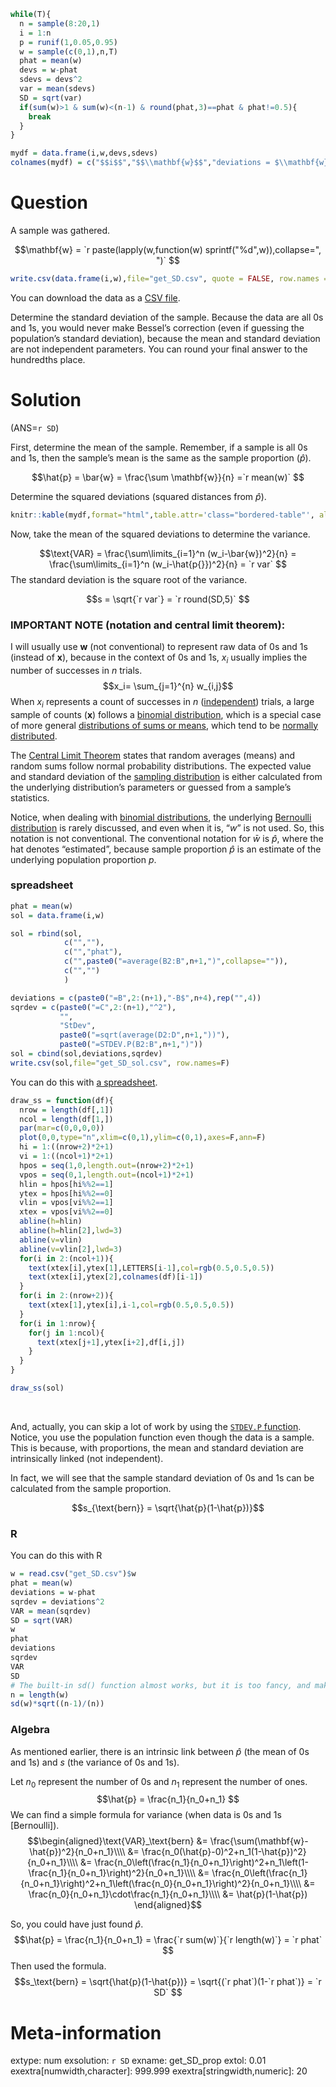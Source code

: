 ```r
while(T){
  n = sample(8:20,1)
  i = 1:n
  p = runif(1,0.05,0.95)
  w = sample(c(0,1),n,T)
  phat = mean(w)
  devs = w-phat
  sdevs = devs^2
  var = mean(sdevs)
  SD = sqrt(var)
  if(sum(w)>1 & sum(w)<(n-1) & round(phat,3)==phat & phat!=0.5){
    break
  }
}

mydf = data.frame(i,w,devs,sdevs)
colnames(mydf) = c("$$i$$","$$\\mathbf{w}$$","deviations = $\\mathbf{w}-\\hat{p}$","SqrDev = $(\\mathbf{w}-\\hat{p})^2$")
```


Question
========

A sample was gathered. 

$$\mathbf{w} = `r paste(lapply(w,function(w) sprintf("%d",w)),collapse=", ")` $$


```r
write.csv(data.frame(i,w),file="get_SD.csv", quote = FALSE, row.names = FALSE)
```

You can download the data as a [CSV file](get_SD.csv).

Determine the standard deviation of the sample. Because the data are all 0s and 1s, you would never make Bessel's correction (even if guessing the population's standard deviation), because the mean and standard deviation are not independent parameters. You can round your final answer to the hundredths place.


Solution
========

(ANS=`r SD`)

First, determine the mean of the sample. Remember, if a sample is all 0s and 1s, then the sample's mean is the same as the sample proportion ($\hat{p}$). 

$$\hat{p} = \bar{w} = \frac{\sum \mathbf{w}}{n} =`r mean(w)` $$

Determine the squared deviations (squared distances from $\hat{p}$).

<style type="text/css" rel="stylesheet">
.bordered-table {
    border-collapse: collapse;
    border-spacing: 0;
    border:2px solid #000000;
}
.bordered-table th {
    border:2px solid #000000;
    padding: 4px;
}
.bordered-table td{
    border:2px solid #000000;
    padding: 4px;
}
</style>

```r
knitr::kable(mydf,format="html",table.attr='class="bordered-table"', align = "cccc",row.names=F)
```


Now, take the mean of the squared deviations to determine the variance.

$$\text{VAR} = \frac{\sum\limits_{i=1}^n (w_i-\bar{w})^2}{n} = \frac{\sum\limits_{i=1}^n (w_i-\hat{p{}})^2}{n} = `r var` $$
The standard deviation is the square root of the variance.

$$s = \sqrt{`r var`} = `r round(SD,5)` $$


### IMPORTANT NOTE (notation and central limit theorem):

I will usually use $\mathbf{w}$ (not conventional) to represent raw data of 0s and 1s (instead of $\mathbf{x}$), because in the context of 0s and 1s, $x_i$ usually implies the number of successes in $n$ trials. 
$$x_i= \sum_{j=1}^{n} w_{i,j}$$
When $x_i$ represents a count of successes in $n$ ([independent](https://en.wikipedia.org/wiki/Independence_(probability_theory))) trials, a large sample of counts ($\mathbf{x}$) follows a [binomial distribution](https://en.wikipedia.org/wiki/Binomial_distribution), which is a special case of more general [distributions of sums or means](https://en.wikipedia.org/wiki/Central_limit_theorem), which tend to be [normally distributed](https://en.wikipedia.org/wiki/Normal_distribution).

The [Central Limit Theorem](https://en.wikipedia.org/wiki/Central_limit_theorem) states that random averages (means) and random sums follow normal probability distributions. The expected value and standard deviation of the [sampling distribution](https://en.wikipedia.org/wiki/Sampling_distribution) is either calculated from the underlying distribution's parameters or guessed from a sample's statistics.

Notice, when dealing with [binomial distributions](https://en.wikipedia.org/wiki/Binomial_distribution), the underlying [Bernoulli distribution](https://en.wikipedia.org/wiki/Bernoulli_distribution) is rarely discussed, and even when it is, "$w$" is not used. So, this notation is not conventional. The conventional notation for $\bar{w}$ is $\hat{p}$, where the hat denotes "estimated", because sample proportion $\hat{p}$ is an estimate of the underlying population proportion $p$.

### spreadsheet

```r
phat = mean(w)
sol = data.frame(i,w)

sol = rbind(sol,
            c("",""),
            c("","phat"),
            c("",paste0("=average(B2:B",n+1,")",collapse="")),
            c("","")
            )

deviations = c(paste0("=B",2:(n+1),"-B$",n+4),rep("",4))
sqrdev = c(paste0("=C",2:(n+1),"^2"),
           "",
           "StDev",
           paste0("=sqrt(average(D2:D",n+1,"))"),
           paste0("=STDEV.P(B2:B",n+1,")"))
sol = cbind(sol,deviations,sqrdev)
write.csv(sol,file="get_SD_sol.csv", row.names=F)
```

You can do this with [a spreadsheet](get_SD_sol.csv).

```r
draw_ss = function(df){
  nrow = length(df[,1])
  ncol = length(df[1,])
  par(mar=c(0,0,0,0))
  plot(0,0,type="n",xlim=c(0,1),ylim=c(0,1),axes=F,ann=F)
  hi = 1:((nrow+2)*2+1)
  vi = 1:((ncol+1)*2+1)
  hpos = seq(1,0,length.out=(nrow+2)*2+1)
  vpos = seq(0,1,length.out=(ncol+1)*2+1)
  hlin = hpos[hi%%2==1]
  ytex = hpos[hi%%2==0]
  vlin = vpos[vi%%2==1]
  xtex = vpos[vi%%2==0]
  abline(h=hlin)
  abline(h=hlin[2],lwd=3)
  abline(v=vlin)
  abline(v=vlin[2],lwd=3)
  for(i in 2:(ncol+1)){
    text(xtex[i],ytex[1],LETTERS[i-1],col=rgb(0.5,0.5,0.5))
    text(xtex[i],ytex[2],colnames(df)[i-1])
  }    
  for(i in 2:(nrow+2)){
    text(xtex[1],ytex[i],i-1,col=rgb(0.5,0.5,0.5))
  }
  for(i in 1:nrow){
    for(j in 1:ncol){
      text(xtex[j+1],ytex[i+2],df[i,j])
    }
  }
}

draw_ss(sol)
```
\

And, actually, you can skip a lot of work by using the [`STDEV.P` function](https://wiki.openoffice.org/wiki/Documentation/How_Tos/Calc:_STDEVP_function){target="blank"}. Notice, you use the population function even though the data is a sample. This is because, with proportions, the mean and standard deviation are intrinsically linked (not independent). 

In fact, we will see that the sample standard deviation of 0s and 1s can be calculated from the sample proportion.

$$s_{\text{bern}} = \sqrt{\hat{p}(1-\hat{p})}$$


### R

You can do this with R

```r
w = read.csv("get_SD.csv")$w
phat = mean(w)
deviations = w-phat
sqrdev = deviations^2
VAR = mean(sqrdev)
SD = sqrt(VAR)
w
phat
deviations
sqrdev
VAR
SD
# The built-in sd() function almost works, but it is too fancy, and makes a Bessel correction. To use it, we need to undo the Bessel correction.
n = length(w)
sd(w)*sqrt((n-1)/(n))
```

### Algebra

As mentioned earlier, there is an intrinsic link between $\hat{p}$ (the mean of 0s and 1s) and $s$ (the variance of 0s and 1s).

Let $n_0$ represent the number of 0s and $n_1$ represent the number of ones.
$$\hat{p} = \frac{n_1}{n_0+n_1} $$
We can find a simple formula for variance (when data is 0s and 1s [Bernoulli]).
$$\begin{aligned}\text{VAR}_\text{bern} &= \frac{\sum(\mathbf{w}-\hat{p})^2}{n_0+n_1}\\\\
&= \frac{n_0(\hat{p}-0)^2+n_1(1-\hat{p})^2}{n_0+n_1}\\\\
&= \frac{n_0\left(\frac{n_1}{n_0+n_1}\right)^2+n_1\left(1-\frac{n_1}{n_0+n_1}\right)^2}{n_0+n_1}\\\\
&= \frac{n_0\left(\frac{n_1}{n_0+n_1}\right)^2+n_1\left(\frac{n_0}{n_0+n_1}\right)^2}{n_0+n_1}\\\\
&= \frac{n_0}{n_0+n_1}\cdot\frac{n_1}{n_0+n_1}\\\\
&= \hat{p}(1-\hat{p})
\end{aligned}$$

So, you could have just found $\hat{p}$.
$$\hat{p} = \frac{n_1}{n_0+n_1} = \frac{`r sum(w)`}{`r length(w)`} = `r phat` $$
Then used the formula.
$$s_\text{bern} = \sqrt{\hat{p}(1-\hat{p})} = \sqrt{(`r phat`)(1-`r phat`)} = `r SD` $$


Meta-information
================
extype: num
exsolution: `r SD`
exname: get_SD_prop
extol: 0.01
exextra[numwidth,character]: 999.999
exextra[stringwidth,numeric]: 20